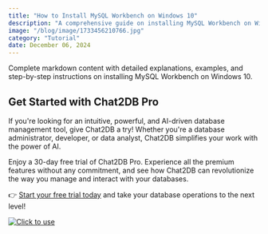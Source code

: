 ```yaml
---
title: "How to Install MySQL Workbench on Windows 10"
description: "A comprehensive guide on installing MySQL Workbench on Windows 10 with detailed steps and explanations."
image: "/blog/image/1733456210766.jpg"
category: "Tutorial"
date: December 06, 2024
---
```


Complete markdown content with detailed explanations, examples, and step-by-step instructions on installing MySQL Workbench on Windows 10.

## Get Started with Chat2DB Pro

If you're looking for an intuitive, powerful, and AI-driven database management tool, give Chat2DB a try! Whether you're a database administrator, developer, or data analyst, Chat2DB simplifies your work with the power of AI.

Enjoy a 30-day free trial of Chat2DB Pro. Experience all the premium features without any commitment, and see how Chat2DB can revolutionize the way you manage and interact with your databases.

👉 [Start your free trial today](https://chat2db.ai/pricing) and take your database operations to the next level!


[![Click to use](/image/blog/bg/chat2db.jpg)](https://chat2db.ai/)
